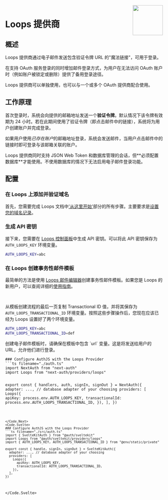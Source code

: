 
<img align="right" src="/img/providers/loops.svg" height="96" />

# Loops 提供商

## 概述

Loops 提供商通过电子邮件发送包含验证令牌 URL 的"魔法链接"，可用于登录。

在支持 OAuth 服务登录的同时增加邮件登录方式，为用户在无法访问 OAuth 账户时（例如账户被锁定或删除）提供了备用登录途径。

Loops 提供商可以单独使用，也可以与一个或多个 OAuth 提供商配合使用。

## 工作原理

首次登录时，系统会向提供的邮箱地址发送一个**验证令牌**。默认情况下该令牌有效期为 24 小时。若在此期间使用了验证令牌（即点击邮件中的链接），系统将为用户创建账户并完成登录。

如果用户使用*已存在账户*的邮箱地址登录，系统会发送邮件，当用户点击邮件中的链接时即可登录与该邮箱关联的账户。

<Callout type="warning">
  Loops 提供商同时支持 JSON Web Token
  和数据库管理的会话，但**必须配置数据库**才能使用。不使用数据库的情况下无法启用电子邮件登录功能。
</Callout>

## 配置

### 在 Loops 上添加并验证域名

首先，您需要完成 Loops 文档中['从这里开始'](https://loops.so/docs/start-here)部分的所有步骤。主要要求是[设置您的域名记录](https://loops.so/docs/start-here#1-set-up-your-domain-records)。

### 生成 API 密钥

接下来，您需要在 [Loops 控制面板](https://loops.so/api-keys)中生成 API 密钥。可以将此 API 密钥保存为 `AUTH_LOOPS_KEY` 环境变量。

```sh
AUTH_LOOPS_KEY=abc
```

### 在 Loops 创建事务性邮件模板

最简单的方法是使用 [Loops 邮件编辑器](https://loops.so/docs/creating-emails/editor)创建事务性邮件模板。如果您是 Loops 的新用户，可以查阅详细的[使用指南](https://loops.so/docs/transactional/guide)。

<br />

从模板创建流程的最后一页复制 Transactional ID 值，并将其保存为 `AUTH_LOOPS_TRANSACTIONAL_ID` 环境变量。按照这些步骤操作后，您现在应该已经为 Loops 设置好了两个环境变量。

```sh
AUTH_LOOPS_KEY=abc
AUTH_LOOPS_TRANSACTIONAL_ID=def
```

<Callout type="warning">
  创建电子邮件模板时，请确保在模板中包含 `url` 变量。这是将发送给用户的
  URL，允许他们进行登录。
</Callout>

<Code>
<Code.Next>
### Configure AuthJS with the Loops Provider
```ts filename="./auth.ts"
import NextAuth from "next-auth"
import Loops from "next-auth/providers/loops"

export const { handlers, auth, signIn, signOut } = NextAuth({
  adapter: ..., // database adapter of your choosing
  providers: [
    Loops({
      apiKey: process.env.AUTH_LOOPS_KEY,
      transactionalId: process.env.AUTH_LOOPS_TRANSACTIONAL_ID,
    }),
  ],
})
```

</Code.Next>
<Code.Svelte>
### Configure AuthJS with the Loops Provider
```ts filename="./src/auth.ts"
import { SvelteKitAuth } from "@auth/sveltekit"
import Loops from "@auth/sveltekit/providers/loops"
import { AUTH_LOOPS_KEY, AUTH_LOOPS_TRANSACTIONAL_ID } from "@env/static/private"

export const { handle, signIn, signOut } = SvelteKitAuth({
  adapter: ..., // database adapter of your choosing
  providers: [
    Loops({
      apiKey: AUTH_LOOPS_KEY,
      transactionalId: AUTH_LOOPS_TRANSACTIONAL_ID,
    }),
  ],
})
```

</Code.Svelte>
</Code>
